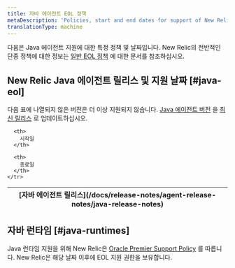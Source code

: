 ```yaml
---
title: 자바 에이전트 EOL 정책
metaDescription: 'Policies, start and end dates for support of New Relic Java agent releases.'
translationType: machine
---
```


다음은 Java 에이전트 지원에 대한 특정 정책 및 날짜입니다. New Relic의 전반적인 단종 정책에 대한 정보는 [일반 EOL 정책](/docs/licenses/end-of-life/notification-changes-new-relic-saas-features-distributed-software/) 에 대한 문서를 참조하십시오.

## New Relic Java 에이전트 릴리스 및 지원 날짜 [#java-eol]

다음 표에 나열되지 않은 버전은 더 이상 지원되지 않습니다. [Java 에이전트 버전](/docs/apm/agents/java-agent/installation/update-java-agent) 을 [최신 릴리스](/https://docs.newrelic.com/docs/release-notes/agent-release-notes/java-release-notes) 로 업데이트하십시오.

<EolPage agent="java"/>

<table>
  <thead>
    <tr>
      <th>
        [자바 에이전트 릴리스](/docs/release-notes/agent-release-notes/java-release-notes)
      </th>

      <th>
        시작일
      </th>

      <th>
        종료일
      </th>
    </tr>
  </thead>
</table>

## 자바 런타임 [#java-runtimes]

Java 런타임 지원을 위해 New Relic은 [Oracle Premier Support Policy](https://www.oracle.com/java/technologies/java-se-support-roadmap.html) 를 따릅니다. New Relic은 해당 날짜 이후에 EOL 지원 권한을 보유합니다.